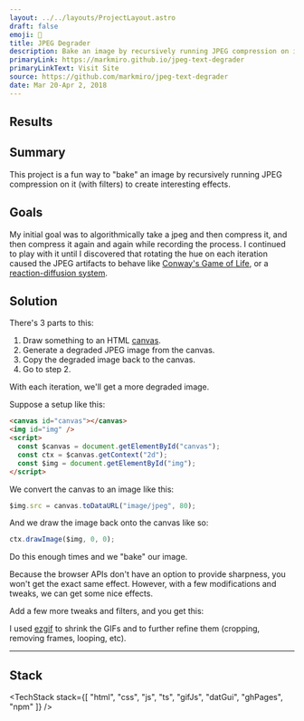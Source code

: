 ```yaml
---
layout: ../../layouts/ProjectLayout.astro
draft: false
emoji: 🥖
title: JPEG Degrader
description: Bake an image by recursively running JPEG compression on it (with filters)
primaryLink: https://markmiro.github.io/jpeg-text-degrader
primaryLinkText: Visit Site
source: https://github.com/markmiro/jpeg-text-degrader
date: Mar 20-Apr 2, 2018
---
```



## Results

<Images />

## Summary

This project is a fun way to "bake" an image by recursively running JPEG compression on it (with filters) to create interesting effects.

<S3Video src="projects/jpeg-degrader/vid.webm" />

## Goals

My initial goal was to algorithmically take a jpeg and then compress it, and then compress it again and again while recording the process. I continued to play with it until I discovered that rotating the hue on each iteration caused the JPEG artifacts to behave like [Conway's Game of Life](https://en.wikipedia.org/wiki/Conway%27s_Game_of_Life), or a [reaction-diffusion system](https://en.wikipedia.org/wiki/Reaction%E2%80%93diffusion_system).

## Solution

There's 3 parts to this:

1. Draw something to an HTML [canvas](https://developer.mozilla.org/en-US/docs/Web/API/HTMLCanvasElement).
2. Generate a degraded JPEG image from the canvas.
3. Copy the degraded image back to the canvas.
4. Go to step 2.

With each iteration, we'll get a more degraded image.

Suppose a setup like this:

```html
<canvas id="canvas"></canvas>
<img id="img" />
<script>
  const $canvas = document.getElementById("canvas");
  const ctx = $canvas.getContext("2d");
  const $img = document.getElementById("img");
</script>
```

We convert the canvas to an image like this:

```js
$img.src = canvas.toDataURL("image/jpeg", 80);
```

And we draw the image back onto the canvas like so:

```js
ctx.drawImage($img, 0, 0);
```

Do this enough times and we "bake" our image.

<S3Image src="projects/jpeg-degrader/crush.jpeg" />

<S3Image src="projects/jpeg-degrader/crush-2.jpeg" />

Because the browser APIs don't have an option to provide sharpness, you won't get the exact same effect. However, with a few modifications and tweaks, we can get some nice effects.

Add a few more tweaks and filters, and you get this:

<S3Image src="projects/jpeg-degrader/results/ezgif-5-ca0acd317f.gif" />

I used [ezgif](https://ezgif.com/) to shrink the GIFs and to further refine them (cropping, removing frames, looping, etc).

---

## Stack

<TechStack
  stack={[
    "html",
    "css",
    "js",
    "ts",
    "gifJs",
    "datGui",
    "ghPages",
    "npm"
  ]}
/>